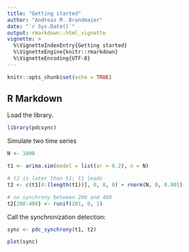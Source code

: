 ```yaml
---
title: "Getting started"
author: "Andreas M. Brandmaier"
date: "`r Sys.Date()`"
output: rmarkdown::html_vignette
vignette: >
  %\VignetteIndexEntry{Getting started}
  %\VignetteEngine{knitr::rmarkdown}
  %\VignetteEncoding{UTF-8}
---
```


```r
knitr::opts_chunk$set(echo = TRUE)
```

## R Markdown

Load the library.

```r
library(pdcsync)
```

Simulate two time series

```r
N <- 1000

t1 <- arima.sim(model = list(ar = 0.2), n = N)

# t2 is later than t1; t1 leads
t2 <- c(t1[4:(length(t1))], 0, 0, 0) + rnorm(N, 0, 0.001)

# no synchrony between 200 and 400
t2[200:400] <- runif(201, 0, 1)
```

Call the synchronization detection:

```r

sync <- pdc_synchrony(t1, t2)

plot(sync)

```